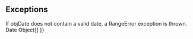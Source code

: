 {{Page_Title}}
{{Flags}}
{{Summary_Section|Returns a date as a string value in ISO format.

}}
{{JS_Syntax|Formats={{JS_Syntax_Format
|Format= objDate.toISOString()}}
}}
{{JS_Return_Value
|Description=A string representation of the date in International Organization for Standardization (ISO) format.}}
==Exceptions==
If objDate does not contain a valid date, a RangeError exception is thrown.
{{Remarks_Section
|Remarks=The ISO format is a simplification of the ISO 8601 format. For more information, see Formatting Date and Time Strings (Windows Scripting - JScript).

The time zone is always UTC, denoted by the suffix Z in the output.
}}
{{Examples_Section
|Not_required=No
|Examples={{Single_Example
|Language=JavaScript
|Description=The following example illustrates the use of the '''toISOString''' method.

|Code= var dt = new Date("30 July 2010 15:05 UTC");
 document.write(dt.toISOString());
 document.write("&lt;br /&gt;");
 document.write(dt.toUTCString());
 
 // Output:
 //  2010-07-30T15:05:00.000Z
 //  Fri, 30 Jul 2010 15:05:00 UTC
}}}}
{{See_Also_Section
|Manual_links=* [[javascript/Date{{!}}Date Object]]
}}
{{Topics | JS Basic}}

{{External_Attribution
|Is_CC-BY-SA=No
|Sources=MSDN
|MDN_link=
|MSDN_link=http://msdn.microsoft.com/en-us/library/ie/ff925953(v=vs.94).aspx
|HTML5Rocks_link=
}}
